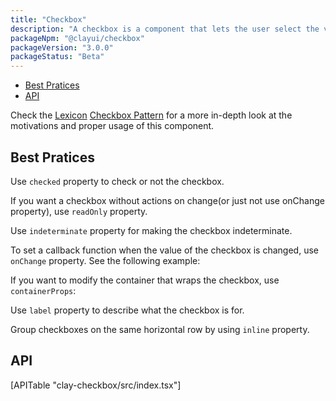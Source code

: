 ```yaml
---
title: "Checkbox"
description: "A checkbox is a component that lets the user select the value that is written in its corresponding text label. A user can select multiple checkboxes from a group at the same time."
packageNpm: "@clayui/checkbox"
packageVersion: "3.0.0"
packageStatus: "Beta"
---
```



<div class="nav-toc">

- [Best Pratices](#best-pratices)
- [API](#api)

</div>

<div class="clay-site-alert alert alert-info">
	Check the <a href="https://liferay.design/lexicon/">Lexicon</a> <a href="https://liferay.design/lexicon/core-components/forms/radio-check-toggle/">Checkbox Pattern</a> for a more in-depth look at the motivations and proper usage of this component.
</div>

## Best Pratices

Use `checked` property to check or not the checkbox.

<div class="clay-site-alert alert-warning">
    If you want a checkbox without actions on change(or just not use onChange property), use <code class="gatsby-code-text">readOnly</code> property.
</div>

<Checkbox />

Use `indeterminate` property for making the checkbox indeterminate.

<CheckboxIndeterminate />

To set a callback function when the value of the checkbox is changed, use `onChange` property. See the following example:

<CheckboxWithCallback />

If you want to modify the container that wraps the checkbox, use `containerProps`:

<CheckboxContainerProps />

Use `label` property to describe what the checkbox is for.

<CheckboxLabel />

Group checkboxes on the same horizontal row by using `inline` property.

<CheckboxesInline />

## API

<div>
    [APITable "clay-checkbox/src/index.tsx"]
</div>
